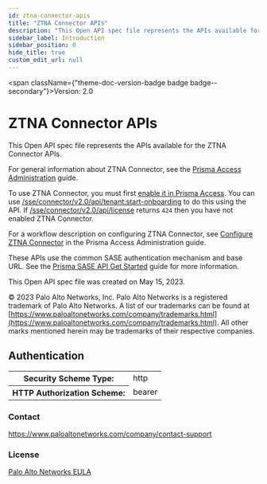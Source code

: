 ```yaml
---
id: ztna-connector-apis
title: "ZTNA Connector APIs"
description: "This Open API spec file represents the APIs available for the ZTNA Connector APIs."
sidebar_label: Introduction
sidebar_position: 0
hide_title: true
custom_edit_url: null
---
```



<span className={"theme-doc-version-badge badge badge--secondary"}>Version: 2.0</span>

<h1 className={"openapi__heading"}>ZTNA Connector APIs</h1>



This Open API spec file represents the APIs available for the ZTNA Connector APIs.

For general information about ZTNA Connector, see the
[Prisma Access Administration](https://docs.paloaltonetworks.com/prisma-access/administration/ztna-connector-in-prisma-access) guide.

To use ZTNA Connector, you must first [enable it in Prisma Access](https://docs.paloaltonetworks.com/prisma-access/administration/ztna-connector-in-prisma-access/enable-ztna-connector). 
You can use [/sse/connector/v2.0/api/tenant:start-onboarding](/access/api/ztna/start-tenant-onboarding/)
to do this using the API. If
[/sse/connector/v2.0/api/license](/access/api/ztna/get-license/) returns `424` then you have not
enabled ZTNA Connector.

For a workflow description on configuring ZTNA Connector, see 
[Configure ZTNA Connector](https://docs.paloaltonetworks.com/prisma-access/administration/ztna-connector-in-prisma-access/configure-a-ztna-connector) 
in the Prisma Access Administration guide.

These APIs use the common SASE authentication mechanism and base URL. See the
[Prisma SASE API Get Started](https://pan.dev/sase/docs/getstarted) guide for more information.

This Open API spec file was created on May 15, 2023.

© 2023 Palo Alto Networks, Inc. Palo Alto Networks is a registered trademark of Palo
Alto Networks. A list of our trademarks can be found at
[https://www.paloaltonetworks.com/company/trademarks.html](https://www.paloaltonetworks.com/company/trademarks.html).
All other marks mentioned herein may be trademarks of their respective companies.


<div style={{"marginBottom":"2rem"}}><h2 id={"authentication"} style={{"marginBottom":"1rem"}}>Authentication</h2><SchemaTabs className={"openapi-tabs__security-schemes"}><TabItem label={"HTTP: Bearer Auth"} value={"Bearer"}><div><table><tbody><tr><th>Security Scheme Type:</th><td>http</td></tr><tr><th>HTTP Authorization Scheme:</th><td>bearer</td></tr></tbody></table></div></TabItem></SchemaTabs></div><div style={{"display":"flex","flexDirection":"column","marginBottom":"var(--ifm-paragraph-margin-bottom)"}}><h3 style={{"marginBottom":"0.25rem"}}>Contact</h3><span><a href={"mailto:https://www.paloaltonetworks.com/company/contact-support"}>https://www.paloaltonetworks.com/company/contact-support</a></span></div><div style={{"marginBottom":"var(--ifm-paragraph-margin-bottom)"}}><h3 style={{"marginBottom":"0.25rem"}}>License</h3><a href={"https://www.paloaltonetworks.com/content/dam/pan/en_US/assets/pdf/legal/palo-alto-networks-end-user-license-agreement-eula.pdf"}>Palo Alto Networks EULA</a></div>
      